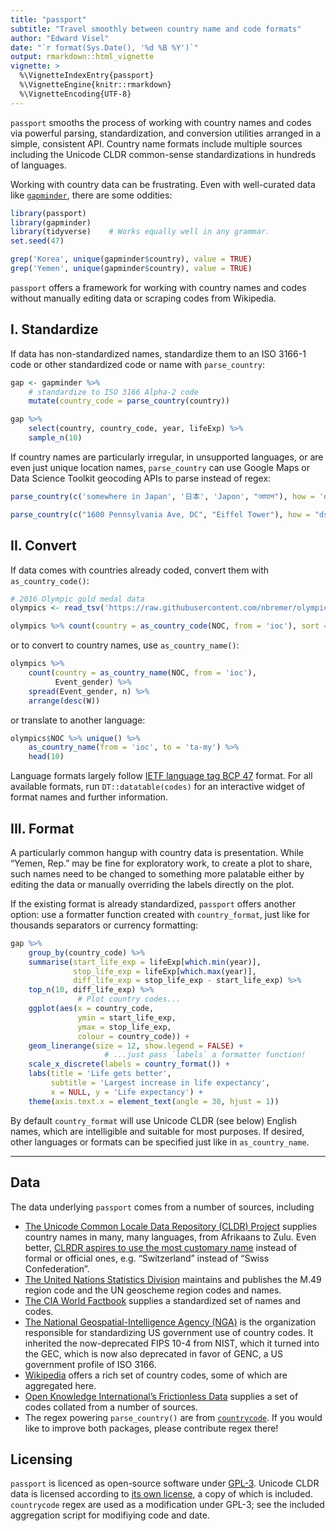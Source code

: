 ```yaml
---
title: "passport"
subtitle: "Travel smoothly between country name and code formats"
author: "Edward Visel"
date: "`r format(Sys.Date(), '%d %B %Y')`"
output: rmarkdown::html_vignette
vignette: >
  %\VignetteIndexEntry{passport}
  %\VignetteEngine{knitr::rmarkdown}
  %\VignetteEncoding{UTF-8}
---
```


`passport` smooths the process of working with country names and codes via
powerful parsing, standardization, and conversion utilities arranged in a
simple, consistent API. Country name formats include multiple sources including
the Unicode CLDR common-sense standardizations in hundreds of languages.

Working with country data can be frustrating. Even with well-curated data like 
[`gapminder`](https://github.com/jennybc/gapminder), there are some oddities:

```r
library(passport)
library(gapminder)
library(tidyverse)    # Works equally well in any grammar.
set.seed(47)

grep('Korea', unique(gapminder$country), value = TRUE)
grep('Yemen', unique(gapminder$country), value = TRUE)
```

`passport` offers a framework for working with country names and codes without 
manually editing data or scraping codes from Wikipedia.


## I. Standardize

If data has non-standardized names, standardize them to an ISO 3166-1 code 
or other standardized code or name with `parse_country`:

```r
gap <- gapminder %>% 
    # standardize to ISO 3166 Alpha-2 code
    mutate(country_code = parse_country(country))

gap %>%
    select(country, country_code, year, lifeExp) %>%
    sample_n(10)
```

If country names are particularly irregular, in unsupported languages, or are 
even just unique location names, `parse_country` can use Google Maps or Data 
Science Toolkit geocoding APIs to parse instead of regex:

```r
parse_country(c('somewhere in Japan', '日本', 'Japon', "जापान"), how = 'dstk')

parse_country(c("1600 Pennsylvania Ave, DC", "Eiffel Tower"), how = "dstk")
```


## II. Convert

If data comes with countries already coded, convert them with 
`as_country_code()`:

```r
# 2016 Olympic gold medal data
olympics <- read_tsv('https://raw.githubusercontent.com/nbremer/olympicfeathers/gh-pages/data/raw%20medal%20data/Rio%202016%20gold%20medal%20winners.txt')

olympics %>% count(country = as_country_code(NOC, from = 'ioc'), sort = TRUE)
```

or to convert to country names, use `as_country_name()`:

```r
olympics %>% 
    count(country = as_country_name(NOC, from = 'ioc'), 
          Event_gender) %>% 
    spread(Event_gender, n) %>% 
    arrange(desc(W))
```

or translate to another language:

```r
olympics$NOC %>% unique() %>% 
    as_country_name(from = 'ioc', to = 'ta-my') %>% 
    head(10)
```

Language formats largely follow [IETF language tag BCP
47](https://en.wikipedia.org/wiki/IETF_language_tag) format. For all available
formats, run `DT::datatable(codes)` for an interactive widget of format names
and further information.

## III. Format

A particularly common hangup with country data is presentation. While 
"Yemen, Rep." may be fine for exploratory work, to create a plot to share, 
such names need to be changed to something more palatable either by editing 
the data or manually overriding the labels directly on the plot.

If the existing format is already standardized, `passport` offers another 
option: use a formatter function created with `country_format`, just like for 
thousands separators or currency formatting:

```r
gap %>% 
    group_by(country_code) %>% 
    summarise(start_life_exp = lifeExp[which.min(year)], 
              stop_life_exp = lifeExp[which.max(year)], 
              diff_life_exp = stop_life_exp - start_life_exp) %>% 
    top_n(10, diff_life_exp) %>%
               # Plot country codes...
    ggplot(aes(x = country_code,
               ymin = start_life_exp, 
               ymax = stop_life_exp, 
               colour = country_code)) + 
    geom_linerange(size = 12, show.legend = FALSE) + 
                     # ...just pass `labels` a formatter function!
    scale_x_discrete(labels = country_format()) + 
    labs(title = 'Life gets better',
         subtitle = 'Largest increase in life expectancy',
         x = NULL, y = 'Life expectancy') + 
    theme(axis.text.x = element_text(angle = 30, hjust = 1))
```

By default `country_format` will use Unicode CLDR (see below) English names, 
which are intelligible and suitable for most purposes. If desired, other 
languages or formats can be specified just like in `as_country_name`.

---


## Data

The data underlying `passport` comes from a number of sources, including

- [The Unicode Common Locale Data Repository (CLDR)
Project](http://cldr.unicode.org/) supplies country names in many, many
languages, from Afrikaans to Zulu. Even better, [CLRDR aspires to use the most
customary name](http://cldr.unicode.org/translation/country-names) instead of
formal or official ones, e.g. "Switzerland" instead of "Swiss Confederation".
- [The United Nations Statistics 
Division](https://unstats.un.org/unsd/methodology/m49/overview/) maintains and 
publishes the M.49 region code and the UN geoscheme region codes and names.
- [The CIA World 
Factbook](https://www.cia.gov/library/publications/the-world-factbook/index.html)
supplies a standardized set of names and codes. 
- [The National Geospatial-Intelligence Agency 
(NGA)](http://geonames.nga.mil/gns/html/countrycodes.html) is the organization 
responsible for standardizing US government use of country codes. It inherited 
the now-deprecated FIPS 10-4 from NIST, which it turned into the GEC, which is 
now also deprecated in favor of GENC, a US government profile of ISO 3166.
- [Wikipedia](https://en.wikipedia.org/wiki/Category:Lists_of_country_codes) 
offers a rich set of country codes, some of which are aggregated here.
- [Open Knowledge International's Frictionless Data](http://data.okfn.org/data/core/country-codes) 
supplies a set of codes collated from a number of sources.
- The regex powering `parse_country()` are from
[`countrycode`](https://github.com/vincentarelbundock/countrycode). If you 
would like to improve both packages, please contribute regex there!


## Licensing

`passport` is licenced as open-source software under
[GPL-3](https://www.gnu.org/licenses/gpl.html). Unicode CLDR data is licensed 
according to [its own 
license](https://github.com/unicode-cldr/cldr-json/blob/master/LICENSE), a copy 
of which is included. `countrycode` regex are used as a modification under 
GPL-3; see the included aggregation script for modifiying code and date.
